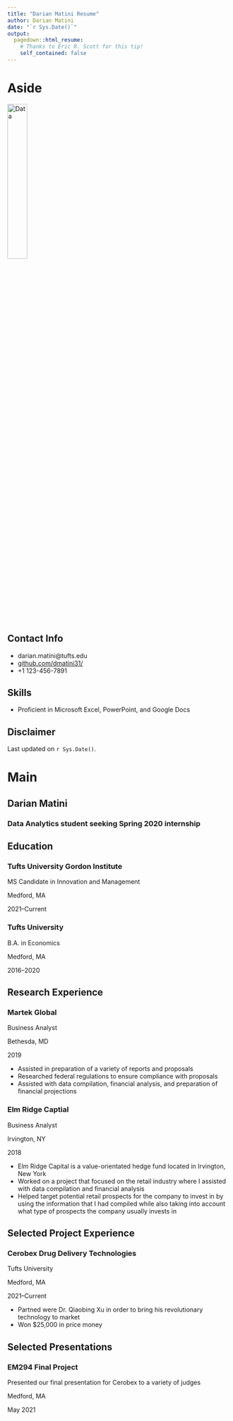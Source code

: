 ```yaml
---
title: "Darian Matini Resume"
author: Darian Matini
date: "`r Sys.Date()`"
output:
  pagedown::html_resume:
    # Thanks to Eric R. Scott for this tip! 
    self_contained: false
---
```


Aside
================================================================================


![Data](data_icon.png){width=30%}
<!-- ![Data](`r here::here("data_icon.png")`) -->



Contact Info {#contact}
--------------------------------------------------------------------------------

- <i class="fa fa-envelope"></i>darian.matini@tufts.edu
- <i class="fa fa-github"></i> [github.com/dmatini31/](https://github.com/dmatini31/)
- <i class="fa fa-phone"></i> +1 123-456-7891


Skills {#skills}
-------------------------------------------------------------------------------

- Proficient in Microsoft Excel, PowerPoint, and Google Docs


Disclaimer {#disclaimer}
--------------------------------------------------------------------------------

<!--This resume was made with the R package [**pagedown**](https://github.com/rstudio/pagedown).-->

Last updated on `r Sys.Date()`.



Main
================================================================================

Darian Matini  {#title}
--------------------------------------------------------------------------------

### Data Analytics student seeking Spring 2020 internship


Education {data-icon=graduation-cap data-concise=true}
--------------------------------------------------------------------------------

### Tufts University Gordon Institute

MS Candidate in Innovation and Management

Medford, MA

2021--Current


### Tufts University

B.A. in Economics

Medford, MA 

2016--2020



Research Experience {data-icon=flask}
--------------------------------------------------------------------------------

### Martek Global

Business Analyst 

Bethesda, MD

2019

- Assisted in preparation of a variety of reports and proposals 
- Researched federal regulations to ensure compliance with proposals
- Assisted with data compilation, financial analysis, and preparation of financial projections 

### Elm Ridge Captial

Business Analyst

Irvington, NY

2018

- Elm Ridge Capital is a value-orientated hedge fund located in Irvington, New York 
- Worked on a project that focused on the retail industry where I assisted with data compilation and financial analysis
- Helped target potential retail prospects for the company to invest in by using the information that I had compiled while      also taking into account what type of prospects the company usually invests in



Selected Project Experience {data-icon=chalkboard-teacher}
-------------------------------------------------------------------------------

### Cerobex Drug Delivery Technologies

Tufts University

Medford, MA

2021--Current

- Partned were Dr. Qiaobing Xu in order to bring his revolutionary technology to market
- Won $25,000 in price money

Selected Presentations {data-icon=comment-alt}
--------------------------------------------------------------------------------
### EM294 Final Project

Presented our final presentation for Cerobex to a variety of judges 

Medford, MA

May 2021


